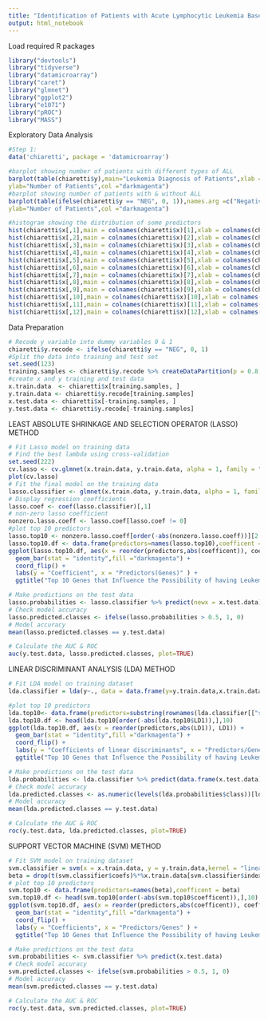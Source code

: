 ---
title: "Identification of Patients with Acute Lymphocytic Leukemia Based on their Genes"
output: html_notebook
---

Load required R packages
```{r}
library("devtools")
library("tidyverse")
library("datamicroarray")
library("caret")
library("glmnet")
library("ggplot2")
library("e1071")
library("pROC")
library("MASS")

```

Exploratory Data Analysis
```{r}
#Step 1: 
data('chiaretti', package = 'datamicroarray')

#barplot showing number of patients with different types of ALL
barplot(table(chiaretti$y),main="Leukemia Diagnosis of Patients",xlab = "Types",
ylab="Number of Patients",col ="darkmagenta")
#barplot showing number of patients with & without ALL
barplot(table(ifelse(chiaretti$y == "NEG", 0, 1)),names.arg =c("Negative","Positive"),main="Leukemia Status of Patients",xlab = "Status",
ylab="Number of Patients",col ="darkmagenta")

```

```{r}
#histogram showing the distribution of some predictors
hist(chiaretti$x[,1],main = colnames(chiaretti$x)[1],xlab = colnames(chiaretti$x)[1],col ="darkmagenta")
hist(chiaretti$x[,2],main = colnames(chiaretti$x)[2],xlab = colnames(chiaretti$x)[2],col ="darkmagenta")
hist(chiaretti$x[,3],main = colnames(chiaretti$x)[3],xlab = colnames(chiaretti$x)[3],col ="darkmagenta")
hist(chiaretti$x[,4],main = colnames(chiaretti$x)[4],xlab = colnames(chiaretti$x)[4],col ="darkmagenta")
hist(chiaretti$x[,5],main = colnames(chiaretti$x)[5],xlab = colnames(chiaretti$x)[5],col ="darkmagenta")
hist(chiaretti$x[,6],main = colnames(chiaretti$x)[6],xlab = colnames(chiaretti$x)[6],col ="darkmagenta")
hist(chiaretti$x[,7],main = colnames(chiaretti$x)[7],xlab = colnames(chiaretti$x)[7],col ="darkmagenta")
hist(chiaretti$x[,8],main = colnames(chiaretti$x)[8],xlab = colnames(chiaretti$x)[8],col ="darkmagenta")
hist(chiaretti$x[,9],main = colnames(chiaretti$x)[9],xlab = colnames(chiaretti$x)[9],col ="darkmagenta")
hist(chiaretti$x[,10],main = colnames(chiaretti$x)[10],xlab = colnames(chiaretti$x)[10],col ="darkmagenta")
hist(chiaretti$x[,11],main = colnames(chiaretti$x)[11],xlab = colnames(chiaretti$x)[11],col ="darkmagenta")
hist(chiaretti$x[,12],main = colnames(chiaretti$x)[12],xlab = colnames(chiaretti$x)[12],col ="darkmagenta")
```

Data Preparation
```{r}
# Recode y variable into dummy variables 0 & 1
chiaretti$y.recode <- ifelse(chiaretti$y == "NEG", 0, 1)
#Split the data into training and test set
set.seed(123)
training.samples <- chiaretti$y.recode %>% createDataPartition(p = 0.8, list = FALSE)
#create x and y training and test data
x.train.data  <- chiaretti$x[training.samples, ]
y.train.data <- chiaretti$y.recode[training.samples]
x.test.data <- chiaretti$x[-training.samples, ]
y.test.data <- chiaretti$y.recode[-training.samples]

```

LEAST ABSOLUTE SHRINKAGE AND SELECTION OPERATOR (LASSO) METHOD
```{r}
# Fit Lasso model on training data
# Find the best lambda using cross-validation
set.seed(222) 
cv.lasso <- cv.glmnet(x.train.data, y.train.data, alpha = 1, family = "binomial")
plot(cv.lasso)
# Fit the final model on the training data
lasso.classifier <- glmnet(x.train.data, y.train.data, alpha = 1, family = "binomial", lambda = cv.lasso$lambda.min)
# Display regression coefficients
lasso.coef <- coef(lasso.classifier)[,1]
# non-zero lasso coefficient
nonzero.lasso.coeff <- lasso.coef[lasso.coef != 0]
#plot top 10 predictors
lasso.top10 <- nonzero.lasso.coeff[order(-abs(nonzero.lasso.coeff))][2:11]
lasso.top10.df <- data.frame(predictors=names(lasso.top10),coefficent = lasso.top10)
ggplot(lasso.top10.df, aes(x = reorder(predictors,abs(coefficent)), coefficent)) +
  geom_bar(stat = "identity",fill ="darkmagenta") + 
  coord_flip() + 
  labs(y = "Coefficient", x = "Predictors(Genes)" ) + 
  ggtitle("Top 10 Genes that Influence the Possibility of having Leukemia")

# Make predictions on the test data
lasso.probabilities <- lasso.classifier %>% predict(newx = x.test.data)
# Check model accuracy
lasso.predicted.classes <- ifelse(lasso.probabilities > 0.5, 1, 0)
# Model accuracy
mean(lasso.predicted.classes == y.test.data)

# Calculate the AUC & ROC
auc(y.test.data, lasso.predicted.classes, plot=TRUE)
```

LINEAR DISCRIMINANT ANALYSIS (LDA) METHOD
```{r}
# Fit LDA model on training dataset
lda.classifier = lda(y~., data = data.frame(y=y.train.data,x.train.data))

#plot top 10 predictors
lda.top10<- data.frame(predictors=substring(rownames(lda.classifier[["scaling"]]),2),coefficent = lda.classifier[["scaling"]])
lda.top10.df <- head(lda.top10[order(-abs(lda.top10$LD1)),],10)
ggplot(lda.top10.df, aes(x = reorder(predictors,abs(LD1)), LD1)) +
  geom_bar(stat = "identity",fill ="darkmagenta") + 
  coord_flip() + 
  labs(y = "Coefficients of linear discriminants", x = "Predictors/Genes" ) + 
  ggtitle("Top 10 Genes that Influence the Possibility of having Leukemia")

# Make predictions on the test data
lda.probabilities <- lda.classifier %>% predict(data.frame(x.test.data))
# Check model accuracy 
lda.predicted.classes <- as.numeric(levels(lda.probabilities$class))[lda.probabilities$class]
# Model accuracy
mean(lda.predicted.classes == y.test.data)

# Calculate the AUC & ROC
roc(y.test.data, lda.predicted.classes, plot=TRUE)

```


SUPPORT VECTOR MACHINE (SVM) METHOD
```{r}
# Fit SVM model on training dataset
svm.classifier = svm(x = x.train.data, y = y.train.data,kernel = "linear")
beta = drop(t(svm.classifier$coefs)%*%x.train.data[svm.classifier$index,])
# plot top 10 predictors
svm.top10 <- data.frame(predictors=names(beta),coefficent = beta)
svm.top10.df <- head(svm.top10[order(-abs(svm.top10$coefficent)),],10)
ggplot(svm.top10.df, aes(x = reorder(predictors,abs(coefficent)), coefficent)) +
  geom_bar(stat = "identity",fill ="darkmagenta") + 
  coord_flip() + 
  labs(y = "Coefficients", x = "Predictors/Genes" ) + 
  ggtitle("Top 10 Genes that Influence the Possibility of having Leukemia")

# Make predictions on the test data
svm.probabilities <- svm.classifier %>% predict(x.test.data)
# Check model accuracy
svm.predicted.classes <- ifelse(svm.probabilities > 0.5, 1, 0)
# Model accuracy
mean(svm.predicted.classes == y.test.data)

# Calculate the AUC & ROC
roc(y.test.data, svm.predicted.classes, plot=TRUE)

```





